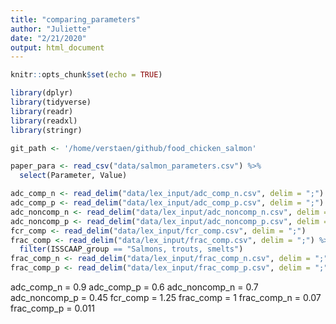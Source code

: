```yaml
---
title: "comparing_parameters"
author: "Juliette"
date: "2/21/2020"
output: html_document
---
```


```r
knitr::opts_chunk$set(echo = TRUE)
```

```r
library(dplyr)
library(tidyverse)
library(readr)
library(readxl)
library(stringr)

git_path <- '/home/verstaen/github/food_chicken_salmon'
```

```r
paper_para <- read_csv("data/salmon_parameters.csv") %>% 
  select(Parameter, Value)
```


```r
adc_comp_n <- read_delim("data/lex_input/adc_comp_n.csv", delim = ";")
adc_comp_p <- read_delim("data/lex_input/adc_comp_p.csv", delim = ";")
adc_noncomp_n <- read_delim("data/lex_input/adc_noncomp_n.csv", delim = ";")
adc_noncomp_p <- read_delim("data/lex_input/adc_noncomp_p.csv", delim = ";")
fcr_comp <- read_delim("data/lex_input/fcr_comp.csv", delim = ";")
frac_comp <- read_delim("data/lex_input/frac_comp.csv", delim = ";") %>% 
  filter(ISSCAAP_group == "Salmons, trouts, smelts")
frac_comp_n <- read_delim("data/lex_input/frac_comp_n.csv", delim = ";")
frac_comp_p <- read_delim("data/lex_input/frac_comp_p.csv", delim = ";")
```


adc_comp_n = 0.9
adc_comp_p = 0.6
adc_noncomp_n = 0.7
adc_noncomp_p = 0.45
fcr_comp = 1.25
frac_comp = 1
frac_comp_n = 0.07
frac_comp_p = 0.011









